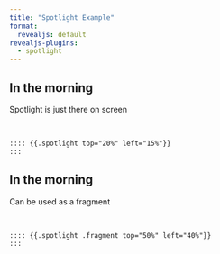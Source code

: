 ```yaml
---
title: "Spotlight Example"
format:
  revealjs: default
revealjs-plugins:
  - spotlight
---
```


## In the morning

Spotlight is just there on screen

<br>

````` markdown
:::: {{.spotlight top="20%" left="15%"}}
:::
`````

:::: {.spotlight top="20%" left="15%"}
:::

## In the morning

Can be used as a fragment

<br>

````` markdown
:::: {{.spotlight .fragment top="50%" left="40%"}}
:::
`````

:::: {.spotlight .fragment top="50%" left="40%"}
:::
